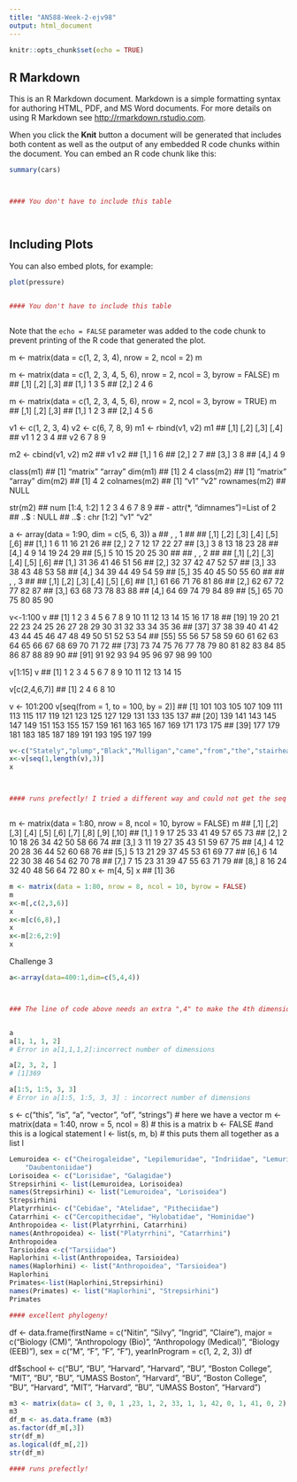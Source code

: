 ```yaml
---
title: "AN588-Week-2-ejv98"
output: html_document
---
```


```r
knitr::opts_chunk$set(echo = TRUE)
```

## R Markdown

This is an R Markdown document. Markdown is a simple formatting syntax for authoring HTML, PDF, and MS Word documents. For more details on using R Markdown see <http://rmarkdown.rstudio.com>.

When you click the **Knit** button a document will be generated that includes both content as well as the output of any embedded R code chunks within the document. You can embed an R code chunk like this:

```r
summary(cars)



#### You don't have to include this table




```

## Including Plots

You can also embed plots, for example:

```r
plot(pressure)


#### You don't have to include this table



```

Note that the `echo = FALSE` parameter was added to the code chunk to prevent printing of the R code that generated the plot.

<!-- Module 4 Notes and Challenges -->

<!-- A matrix is similar to a collection of vectors stored together. They can only store one class of data (i.e. numerical data NOT numerical and characters) -->

<!-- Matrices are created using the matrix() function -->

m <- matrix(data = c(1, 2, 3, 4), nrow = 2, ncol = 2)
m

<!-- Matrices are filled column-wise by default (byrow=FALSE) -->

m <- matrix(data = c(1, 2, 3, 4, 5, 6), nrow = 2, ncol = 3, byrow = FALSE)
m
##      [,1] [,2] [,3]
## [1,]    1    3    5
## [2,]    2    4    6

<!-- Matrices may be filled by row by setting byrow=TRUE -->

m <- matrix(data = c(1, 2, 3, 4, 5, 6), nrow = 2, ncol = 3, byrow = TRUE)
m
##      [,1] [,2] [,3]
## [1,]    1    2    3
## [2,]    4    5    6

<!-- Another way to generate matrices is by binding vectors of the same length together either by row (rbind()) or by column (cbind()) -->

v1 <- c(1, 2, 3, 4)
v2 <- c(6, 7, 8, 9)
m1 <- rbind(v1, v2)
m1
##    [,1] [,2] [,3] [,4]
## v1    1    2    3    4
## v2    6    7    8    9

m2 <- cbind(v1, v2)
m2
##      v1 v2
## [1,]  1  6
## [2,]  2  7
## [3,]  3  8
## [4,]  4  9

<!-- Extracting Metadata (see commands below).  -->

class(m1)
## [1] "matrix" "array"
dim(m1)
## [1] 2 4
class(m2)
## [1] "matrix" "array"
dim(m2)
## [1] 4 2
colnames(m2)
## [1] "v1" "v2"
rownames(m2)
## NULL

<!-- The structure (str()) command can be applied to any data structure to provide details about that object. -->

str(m2)
##  num [1:4, 1:2] 1 2 3 4 6 7 8 9
##  - attr(*, "dimnames")=List of 2
##   ..$ : NULL
##   ..$ : chr [1:2] "v1" "v2"

<!-- An array includes more dimensions than a vector (1 dimension) or a matrix (2 dimensions). The example below is demonstrating an array with 3 dimensions (defined by dim=c(5,6,3)) meaning there are 5 columns, 6 rows, and 3 dimensions. -->

a <- array(data = 1:90, dim = c(5, 6, 3))
a
## , , 1
## 
##      [,1] [,2] [,3] [,4] [,5] [,6]
## [1,]    1    6   11   16   21   26
## [2,]    2    7   12   17   22   27
## [3,]    3    8   13   18   23   28
## [4,]    4    9   14   19   24   29
## [5,]    5   10   15   20   25   30
## 
## , , 2
## 
##      [,1] [,2] [,3] [,4] [,5] [,6]
## [1,]   31   36   41   46   51   56
## [2,]   32   37   42   47   52   57
## [3,]   33   38   43   48   53   58
## [4,]   34   39   44   49   54   59
## [5,]   35   40   45   50   55   60
## 
## , , 3
## 
##      [,1] [,2] [,3] [,4] [,5] [,6]
## [1,]   61   66   71   76   81   86
## [2,]   62   67   72   77   82   87
## [3,]   63   68   73   78   83   88
## [4,]   64   69   74   79   84   89
## [5,]   65   70   75   80   85   90

<!-- You can subset elements from vectors, matrices, and arrays by using their index position in bracket notation. -->

<!-- Subsetting vectors -->

v<-1:100
v
##   [1]   1   2   3   4   5   6   7   8   9  10  11  12  13  14  15  16  17  18
##  [19]  19  20  21  22  23  24  25  26  27  28  29  30  31  32  33  34  35  36
##  [37]  37  38  39  40  41  42  43  44  45  46  47  48  49  50  51  52  53  54
##  [55]  55  56  57  58  59  60  61  62  63  64  65  66  67  68  69  70  71  72
##  [73]  73  74  75  76  77  78  79  80  81  82  83  84  85  86  87  88  89  90
##  [91]  91  92  93  94  95  96  97  98  99 100

<!-- v[1:15] will select the first 15 elements -->

v[1:15]
v
##  [1]  1  2  3  4  5  6  7  8  9 10 11 12 13 14 15

<!-- v[c(2,4,6,8)] will a vector of index values to subset -->

v[c(2,4,6,7)]
## [1]  2  4  6  8 10

<!-- You can set a function or calculation to subset a vector. -->

v <- 101:200
v[seq(from = 1, to = 100, by = 2)]
##  [1] 101 103 105 107 109 111 113 115 117 119 121 123 125 127 129 131 133 135 137
## [20] 139 141 143 145 147 149 151 153 155 157 159 161 163 165 167 169 171 173 175
## [39] 177 179 181 183 185 187 189 191 193 195 197 199

<!-- Challenge 1 -->
<!-- I extracted the elements by indexing the sequence I believe it is called. -->

```r
v<-c("Stately","plump","Black","Mulligan","came","from","the","stairhead","bearing","a","bowl","of","lather","on","which","a","mirror","and","a","razor","lay","crossed")
x<-v[seq(1,length(v),3)]
x



#### runs prefectly! I tried a different way and could not get the seq command to work. 



```

<!-- Extracting elements in matrices can be done by defining the variable (e.g. x) and the row and column position. An example would be x,-m[4,5], meaning row 4 and column 5.  -->

m <- matrix(data = 1:80, nrow = 8, ncol = 10, byrow = FALSE)
m
##      [,1] [,2] [,3] [,4] [,5] [,6] [,7] [,8] [,9] [,10]
## [1,]    1    9   17   25   33   41   49   57   65    73
## [2,]    2   10   18   26   34   42   50   58   66    74
## [3,]    3   11   19   27   35   43   51   59   67    75
## [4,]    4   12   20   28   36   44   52   60   68    76
## [5,]    5   13   21   29   37   45   53   61   69    77
## [6,]    6   14   22   30   38   46   54   62   70    78
## [7,]    7   15   23   31   39   47   55   63   71    79
## [8,]    8   16   24   32   40   48   56   64   72    80
x <- m[4, 5]
x
## [1] 36

<!-- Challenge 2 -->

```r
m <- matrix(data = 1:80, nrow = 8, ncol = 10, byrow = FALSE)
m
x<-m[,c(2,3,6)]
x
x<-m[c(6,8),]
x
x<-m[2:6,2:9]
x
```

Challenge 3

```r
a<-array(data=400:1,dim=c(5,4,4))



### The line of code above needs an extra ",4" to make the 4th dimension. This should solve your errors and make the secong answer "[1] 364 264 164  64" 


a
a[1, 1, 1, 2]
# Error in a[1,1,1,2]:incorrect number of dimensions

a[2, 3, 2, ]
# [1]369

a[1:5, 1:5, 3, 3]
# Error in a[1:5, 1:5, 3, 3] : incorrect number of dimensions
```

<!-- Overwriting is when you can replace elements in a vector or matrix, or entire rows or columns, by identifying the elements to be replaced then assigning them new values. -->

<!-- Lists and dataframes can be used to group together a mix of R structures and objects. A single list could contain a matrix, vector of character strings, vector of factors, an array , or another list. Lists are created using the list() function.  -->

s <- c("this", "is", "a", "vector", "of", "strings")  # here we have a vector
m <- matrix(data = 1:40, nrow = 5, ncol = 8)  # this is a matrix
b <- FALSE  #and this is a logical statement
l <- list(s, m, b)  # this puts them all together as a list
l

<!-- You can extract elements from a list, except that you use double brackets to reference a single element in the list. To reference/extract multiple elements from a list, you would use single brackets - list slicing.  -->

<!-- Challenge 4 -->

```r
Lemuroidea <- c("Cheirogaleidae", "Lepilemuridae", "Indriidae", "Lemuridae",
    "Daubentoniidae")
Lorisoidea <- c("Lorisidae", "Galagidae")
Strepsirhini <- list(Lemuroidea, Lorisoidea)
names(Strepsirhini) <- list("Lemuroidea", "Lorisoidea")
Strepsirhini
Platyrrhini<- c("Cebidae", "Atelidae", "Pitheciidae")
Catarrhini <- c("Cercopithecidae", "Hylobatidae", "Hominidae")
Anthropoidea <- list(Platyrrhini, Catarrhini)
names(Anthropoidea) <- list("Platyrrhini", "Catarrhini")
Anthropoidea
Tarsioidea <-c("Tarsiidae")
Haplorhini <-list(Anthropoidea, Tarsioidea)
names(Haplorhini) <- list("Anthropoidea", "Tarsioidea")
Haplorhini
Primates<-list(Haplorhini,Strepsirhini)
names(Primates) <- list("Haplorhini", "Strepsirhini")
Primates

#### excellent phylogeny!

```

<!-- Dataframes are created using the data.frame() function.  -->

df <- data.frame(firstName = c("Nitin", "Silvy", "Ingrid", "Claire"), major = c("Biology (CM)",
    "Anthropology (Bio)", "Anthropology (Medical)", "Biology (EEB)"), sex = c("M",
    "F", "F", "F"), yearInProgram = c(1, 2, 2, 3))
df

<!-- Extending a dataframe -->

df$school <- c("BU", "BU", "Harvard", "Harvard", "BU", "Boston College", "MIT",
    "BU", "BU", "UMASS Boston", "Harvard", "BU", "Boston College", "BU", "Harvard",
    "MIT", "Harvard", "BU", "UMASS Boston", "Harvard")

<!-- Challenge 5 -->

```r
m3 <- matrix(data= c( 3, 0, 1 ,23, 1, 2, 33, 1, 1, 42, 0, 1, 41, 0, 2), nrow = 3, ncol = 5, byrow = TRUE)
m3
df_m <- as.data.frame (m3)
as.factor(df_m[,3])
str(df_m)
as.logical(df_m[,2])
str(df_m)

#### runs prefectly!


```

